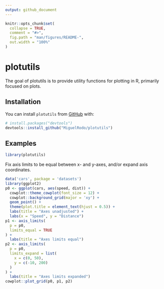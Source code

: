 ```yaml
---
output: github_document
---
```


<!-- README.md is generated from README.Rmd. Please edit that file -->

```r
knitr::opts_chunk$set(
  collapse = TRUE,
  comment = "#>",
  fig.path = "man/figures/README-",
  out.width = "100%"
)
```

# plotutils

<!-- badges: start -->
<!-- badges: end -->

The goal of plotutils is to provide utility functions for plotting in R, primarily focused on \code{ggplot2} plots. 

## Installation

You can install `plotutils` from [GitHub](https://github.com/) with:

```r
# install.packages("devtools")
devtools::install_github("MiguelRodo/plotutils")
```

## Examples

```r
library(plotutils)
```

Fix axis limits to be equal between x- and y-axes, and/or expand axis coordinates. 
```r
data('cars', package = 'datasets')
library(ggplot2)
p0 <- ggplot(cars, aes(speed, dist)) +
  cowplot::theme_cowplot(font_size = 12) + 
  cowplot::background_grid(major = 'xy') +
  geom_point() +
  theme(plot.title = element_text(hjust = 0.5)) +
  labs(title = "Axes unadjusted") +
  labs(x = "Speed", y = "Distance")
p1 <- axis_limits(
  p = p0, 
  limits_equal = TRUE
) +
  labs(title = "Axes limits equal")
p2 <- axis_limits(
  p = p0, 
  limits_expand = list(
    x = c(0, 50), 
    y = c(-10, 200)
  ) 
) +
  labs(title = "Axes limits expanded")
cowplot::plot_grid(p0, p1, p2)
```
